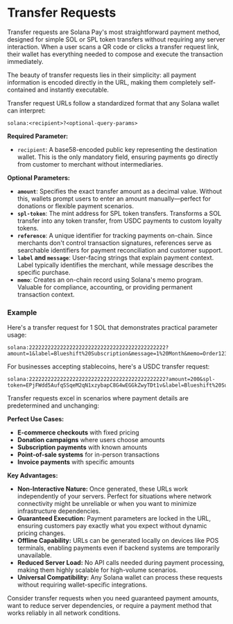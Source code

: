 
# Transfer Requests


Transfer requests are Solana Pay's most straightforward payment method, designed for simple SOL or SPL token transfers without requiring any server interaction. When a user scans a QR code or clicks a transfer request link, their wallet has everything needed to compose and execute the transaction immediately.

The beauty of transfer requests lies in their simplicity: all payment information is encoded directly in the URL, making them completely self-contained and instantly executable.

<ArticleSection name="URL Structure and Parameters" id="url-structure" level="h2" />

Transfer request URLs follow a standardized format that any Solana wallet can interpret:

```
solana:<recipient>?<optional-query-params>
```

**Required Parameter:**
- `recipient`: A base58-encoded public key representing the destination wallet. This is the only mandatory field, ensuring payments go directly from customer to merchant without intermediaries.

**Optional Parameters:**
- **`amount`**: Specifies the exact transfer amount as a decimal value. Without this, wallets prompt users to enter an amount manually—perfect for donations or flexible payment scenarios.
- **`spl-token`**: The mint address for SPL token transfers. Transforms a SOL transfer into any token transfer, from USDC payments to custom loyalty tokens.
- **`reference`**: A unique identifier for tracking payments on-chain. Since merchants don't control transaction signatures, references serve as searchable identifiers for payment reconciliation and customer support.
- **`label` and `message`**: User-facing strings that explain payment context. Label typically identifies the merchant, while message describes the specific purchase.
- **`memo`**: Creates an on-chain record using Solana's memo program. Valuable for compliance, accounting, or providing permanent transaction context.

### Example 

Here's a transfer request for 1 SOL that demonstrates practical parameter usage:

```
solana:22222222222222222222222222222222222222222222?amount=1&label=Blueshift%20Subscription&message=1%20Month&memo=Order12345&reference=abc123def456
```

For businesses accepting stablecoins, here's a USDC transfer request:

```
solana:22222222222222222222222222222222222222222222?amount=200&spl-token=EPjFWdd5AufqSSqeM2qN1xzybapC8G4wEGGkZwyTDt1v&label=Blueshift%20Subscription&message=1%20Month&memo=Order12345&reference=abc123def456
```

<ArticleSection name="When to Use Transfer Requests" id="when-to-use" level="h2" />

Transfer requests excel in scenarios where payment details are predetermined and unchanging:

**Perfect Use Cases:**
- **E-commerce checkouts** with fixed pricing
- **Donation campaigns** where users choose amounts
- **Subscription payments** with known amounts
- **Point-of-sale systems** for in-person transactions
- **Invoice payments** with specific amounts

**Key Advantages:**
- **Non-Interactive Nature:** Once generated, these URLs work independently of your servers. Perfect for situations where network connectivity might be unreliable or when you want to minimize infrastructure dependencies.
- **Guaranteed Execution:** Payment parameters are locked in the URL, ensuring customers pay exactly what you expect without dynamic pricing changes.
- **Offline Capability:** URLs can be generated locally on devices like POS terminals, enabling payments even if backend systems are temporarily unavailable.
- **Reduced Server Load:** No API calls needed during payment processing, making them highly scalable for high-volume scenarios.
- **Universal Compatibility:** Any Solana wallet can process these requests without requiring wallet-specific integrations.

Consider transfer requests when you need guaranteed payment amounts, want to reduce server dependencies, or require a payment method that works reliably in all network conditions.